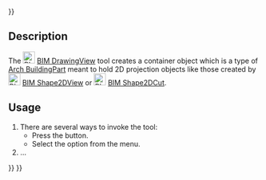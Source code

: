 <languages/>
{{UnfinishedDocu{{#translation:}}}}
<translate>

<!--T:1-->
{{Docnav
|[[Arch_SectionPlane|SectionPlane]]
|[[BIM_Shape2DView|Shape2DView]]
|[[BIM_Workbench|BIM]]
|IconL=Arch_SectionPlane.svg
|IconR=BIM_Shape2DView.svg
|IconC=Workbench_BIM.svg
}}

<!--T:2-->
{{GuiCommand
|Name=BIM DrawingView
|MenuLocation=Annotation → Create 2D views → 2D Drawing
|Workbenches=[[BIM_Workbench|BIM]]
|Shortcut=
|Version=1.0
|SeeAlso=
}}

== Description == <!--T:3-->

<!--T:4-->
The [[Image:BIM_DrawingView.svg|24px]] [[BIM_DrawingView|BIM DrawingView]] tool creates a container object which is a type of [[Arch_BuildingPart|Arch BuildingPart]] meant to hold 2D projection objects like those created by [[Image:BIM_Shape2DView.svg|24px]] [[BIM_Shape2DView|BIM Shape2DView]] or [[Image:BIM_Shape2DCut.svg|24px]] [[BIM_Shape2DCut|BIM Shape2DCut]].

==Usage== <!--T:5-->

<!--T:6-->
# There are several ways to invoke the tool:
#* Press the {{Button|[[Image:BIM_DrawingView.svg|16px]] [[BIM_DrawingView|2D Drawing]]}} button.
#* Select the {{MenuCommand|Annotation → Create 2D views → [[Image:BIM_DrawingView.svg|16px]] 2D Drawing}} option from the menu.
# …


<!--T:7-->
{{Docnav
|[[Arch_SectionPlane|SectionPlane]]
|[[BIM_Shape2DView|Shape2DView]]
|[[BIM_Workbench|BIM]]
|IconL=Arch_SectionPlane.svg
|IconR=BIM_Shape2DView.svg
|IconC=Workbench_BIM.svg
}}

</translate>
{{BIM_Tools_navi{{#translation:}}}}
{{Userdocnavi{{#translation:}}}}